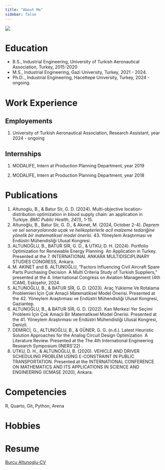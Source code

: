 ```yaml
---
title: "About Me"
sidebar: false 
---
```


![](assets/images/vesikalik.jpg){fig-align="center"}

# Education

-   B.S., Industrial Engineering, University of Turkish Aeronautical Association, Turkey, 2015-2020
-   M.S., Industrial Engineering, Gazi University, Turkey, 2021 - 2024.
-   Ph.D.., Industrial Engineering, Hacettepe University, Turkey, 2024 - ongoing.

# Work Experience

## Employements

1.  University of Turkish Aeronautical Association, Research Assistant, year 2024 - ongoing

## Internships

1.  MODALIFE, Intern at Production Planning Department, year 2019

2.  MODALIFE, Intern at Production Planning Department, year 2018

# Publications

1.  Altunoglu, B., & Batur Sir, G. D. (2024). Multi-objective location-distribution optimization in blood supply chain: an application in Turkiye. *BMC Public Health*, *24*(1), 1-15.
2.  Altunoğlu, B., Batur Sir, G. D., & Akınet, M. (2024, October 2-4). *Deprem ve sel senaryolarında uçak ve helikopterlerle acil malzeme tedariğine yönelik bir matematiksel model önerisi*. 43. Yöneylem Araştırması ve Endüstri Mühendisliği Ulusal Kongresi.
3.  ALTUNOĞLU, B., BATUR SİR, G. D., & UTKU, D. H. (2024). Portfolio Optimization for Renewable Energy Planning  An Application in Turkey. Presented at the 7. INTERNATIONAL ANKARA MULTIDISCIPLINARY STUDIES CONGRESS, Ankara.
4.  M. AKINET and B. ALTUNOĞLU, “Factors Influencing Civil Aircraft Spare Parts Purchasing Decision  A Multi Criteria Study of Turkish Suppliers,” presented at the 4. International Congress on Aviation Management (4th ICAM), Eskişehir, 2024.
5.  ALTUNOĞLU, B., & BATUR SİR, G. D. (2023). Araç Yükleme Ve Rotalama Problemleri İçin Çok Amaçlı Matematiksel Model Önerisi. Presented at the 42. Yöneylem Araştırması ve Endüstri Mühendisliği Ulusal Kongresi, Gaziantep.
6.  ALTUNOĞLU, B., & BATUR SİR, G. D. (2022). Kan Merkezi Yer Seçimi Problemi İçin Çok Amaçlı Bir Matematiksel Model Önerisi. Presented at the 41. Yöneylem Araştırması ve Endüstri Mühendisliği Ulusal Kongresi, Denizli.
7.  DEMİRCİ, G., ALTUNOĞLU, B., & GÜNER, G. G. (n.d.). Latest Heuristic Solution Approaches for the Analog Circuit Design Optimization  A Literature Review. Presented at the The 4th International Engineering Research Symposium (INERS’22) .
8.  UTKU, D. H., & ALTUNOĞLU, B. (2020). VEHICLE AND DRIVER SCHEDULING PROBLEM USING Ɛ-CONSTRAINT IN PUBLIC TRANSPORTATION. Presented at the INTERNATIONAL CONFERENCE ON MATHEMATICS AND ITS APPLICATIONS IN SCIENCE AND ENGINEERING (ICMASE 2020), Ankara.

# Competencies

R, Quarto, Git, Python, Arena

# Hobbies

# **Resume**

[Burcu Altunoglu-CV](docs/Burcu Altunoglu_CV.pdf)
